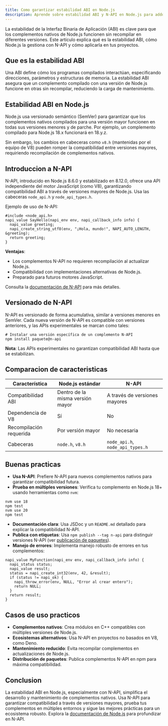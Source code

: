 ```yaml
---
title: Como garantizar estabilidad ABI en Node.js
description: Aprende sobre estabilidad ABI y N-API en Node.js para addons nativos
---
```


La estabilidad de la Interfaz Binaria de Aplicación (ABI) es clave para que los complementos nativos de Node.js funcionen sin recompilar en diferentes versiones. Este artículo explica qué es la estabilidad ABI, cómo Node.js la gestiona con N-API y cómo aplicarla en tus proyectos.

## Que es la estabilidad ABI

Una ABI define cómo los programas compilados interactúan, especificando direcciones, parámetros y estructuras de memoria. La estabilidad ABI asegura que un complemento compilado con una versión de Node.js funcione en otras sin recompilar, reduciendo la carga de mantenimiento.

## Estabilidad ABI en Node.js

Node.js usa versionado semántico (SemVer) para garantizar que los complementos nativos compilados para una versión mayor funcionen en todas sus versiones menores y de parche. Por ejemplo, un complemento compilado para Node.js 18.x funcionará en 18.y.z.

Sin embargo, los cambios en cabeceras como `v8.h` (mantenidas por el equipo de V8) pueden romper la compatibilidad entre versiones mayores, requiriendo recompilación de complementos nativos.

## Introduccion a N-API

N-API, introducido en Node.js 8.6.0 y estabilizado en 8.12.0, ofrece una API independiente del motor JavaScript (como V8), garantizando compatibilidad ABI a través de versiones mayores de Node.js. Usa las cabeceras `node_api.h` y `node_api_types.h`.

Ejemplo de uso de N-API:

```go:js
#include <node_api.h>
napi_value SayHello(napi_env env, napi_callback_info info) {
  napi_value greeting;
  napi_create_string_utf8(env, "¡Hola, mundo!", NAPI_AUTO_LENGTH, &greeting);
  return greeting;
}
```

**Ventajas**:

- Los complementos N-API no requieren recompilación al actualizar Node.js.
- Compatibilidad con implementaciones alternativas de Node.js.
- Preparado para futuros motores JavaScript.

Consulta la [documentación de N-API](https://nodejs.org/api/n-api.html) para más detalles.

## Versionado de N-API

N-API es versionado de forma acumulativa, similar a versiones menores en SemVer. Cada nueva versión de N-API es compatible con versiones anteriores, y las APIs experimentales se marcan como tales:

```go:bash
# Instalar una versión específica de un complemento N-API
npm install paquete@n-api
```

**Nota**: Las APIs experimentales no garantizan compatibilidad ABI hasta que se estabilizan.

## Comparacion de caracteristicas

| Característica          | Node.js estándar                 | N-API                            |
| ----------------------- | -------------------------------- | -------------------------------- |
| Compatibilidad ABI      | Dentro de la misma versión mayor | A través de versiones mayores    |
| Dependencia de V8       | Sí                               | No                               |
| Recompilación requerida | Por versión mayor                | No necesaria                     |
| Cabeceras               | `node.h`, `v8.h`                 | `node_api.h`, `node_api_types.h` |

## Buenas practicas

- **Usa N-API**: Prefiere N-API para nuevos complementos nativos para garantizar compatibilidad futura.
- **Prueba en múltiples versiones**: Verifica tu complemento en Node.js 18+ usando herramientas como `nvm`:

```go:bash
nvm use 18
npm test
nvm use 20
npm test
```

- **Documentación clara**: Usa JSDoc y un `README.md` detallado para explicar la compatibilidad N-API.
- **Publica con etiquetas**: Usa `npm publish --tag n-api` para distinguir versiones N-API (ver [publicación de paquetes](#)).
- **Manejo de errores**: Implementa manejo robusto de errores en tus complementos:

```go:js
napi_value MyFunction(napi_env env, napi_callback_info info) {
  napi_status status;
  napi_value result;
  status = napi_create_int32(env, 42, &result);
  if (status != napi_ok) {
    napi_throw_error(env, NULL, "Error al crear entero");
    return NULL;
  }
  return result;
}
```

## Casos de uso practicos

- **Complementos nativos**: Crea módulos en C++ compatibles con múltiples versiones de Node.js.
- **Ecosistemas alternativos**: Usa N-API en proyectos no basados en V8, como Deno.
- **Mantenimiento reducido**: Evita recompilar complementos en actualizaciones de Node.js.
- **Distribución de paquetes**: Publica complementos N-API en npm para máxima compatibilidad.

## Conclusion

La estabilidad ABI en Node.js, especialmente con N-API, simplifica el desarrollo y mantenimiento de complementos nativos. Usa N-API para garantizar compatibilidad a través de versiones mayores, prueba tus complementos en múltiples entornos y sigue las mejores prácticas para un ecosistema robusto. Explora la [documentación de Node.js](https://nodejs.org/api/n-api.html) para profundizar en N-API.
